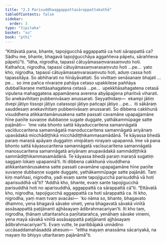 ```yaml
---
title: "2.3 Parisuddhaaggappattasārappattakathā"
tableOfContents: false
sidebar:
  order: 3
type: "tipitaka"
basket: "su"
book: "pthi"
---
```



<DynamicBreadcrumb />

<Division number="73" book="pthi" bookNo="8" page="42">

<Paragraph number="163" book="pthi">
“Kittāvatā pana, bhante, tapojigucchā aggappattā ca hoti sārappattā ca? Sādhu me, bhante, bhagavā tapojigucchāya aggaññeva pāpetu, sāraññeva pāpetū”ti.
</Paragraph>

<Paragraph number="164" book="pthi">
“Idha, nigrodha, tapassī cātuyāmasaṃvarasaṃvuto hoti. Kathañca, nigrodha, tapassī cātuyāmasaṃvarasaṃvuto hoti …pe…  yato kho, nigrodha, tapassī cātuyāmasaṃvarasaṃvuto hoti, aduṃ cassa hoti tapassitāya. So abhiharati no hīnāyāvattati. So vivittaṃ senāsanaṃ bhajati …pe…  so ime pañca nīvaraṇe pahāya cetaso upakkilese paññāya dubbalīkaraṇe mettāsahagatena cetasā …pe…  upekkhāsahagatena cetasā vipulena mahaggatena appamāṇena averena abyāpajjena pharitvā viharati. So anekavihitaṃ pubbenivāsaṃ anussarati. Seyyathidaṃ—  ekampi jātiṃ dvepi jātiyo tissopi jātiyo catassopi jātiyo pañcapi jātiyo …pe…  iti sākāraṃ sauddesaṃ anekavihitaṃ pubbenivāsaṃ anussarati. So dibbena cakkhunā visuddhena atikkantamānusakena satte passati cavamāne upapajjamāne hīne paṇīte suvaṇṇe dubbaṇṇe sugate duggate, yathākammūpage satte pajānāti—  ‘ime vata bhonto sattā kāyaduccaritena samannāgatā vacīduccaritena samannāgatā manoduccaritena samannāgatā ariyānaṃ upavādakā micchādiṭṭhikā micchādiṭṭhikammasamādānā. Te kāyassa bhedā paraṃ maraṇā apāyaṃ duggatiṃ vinipātaṃ nirayaṃ upapannā. Ime vā pana bhonto sattā kāyasucaritena samannāgatā vacīsucaritena samannāgatā manosucaritena samannāgatā ariyānaṃ anupavādakā sammādiṭṭhikā sammādiṭṭhikammasamādānā. Te kāyassa bhedā paraṃ maraṇā sugatiṃ saggaṃ lokaṃ upapannā’ti. Iti dibbena cakkhunā visuddhena atikkantamānusakena satte passati cavamāne upapajjamāne hīne paṇīte suvaṇṇe dubbaṇṇe sugate duggate, yathākammūpage satte pajānāti.
</Paragraph>

<Paragraph number="165" book="pthi">
Taṃ kiṃ maññasi, nigrodha, yadi evaṃ sante tapojigucchā parisuddhā vā hoti aparisuddhā vā”ti? “Addhā kho, bhante, evaṃ sante tapojigucchā parisuddhā hoti no aparisuddhā, aggappattā ca sārappattā cā”ti.
</Paragraph>

</Division>
<Division number="74" book="pthi" bookNo="8" page="43">

<Paragraph number="166" book="pthi">
“Ettāvatā kho, nigrodha, tapojigucchā aggappattā ca hoti sārappattā ca. Iti kho, nigrodha, yaṃ maṃ tvaṃ avacāsi—  ‘ko nāma so, bhante, bhagavato dhammo, yena bhagavā sāvake vineti, yena bhagavatā sāvakā vinītā assāsappattā paṭijānanti ajjhāsayaṃ ādibrahmacariyan’ti. Iti kho taṃ, nigrodha, ṭhānaṃ uttaritarañca paṇītatarañca, yenāhaṃ sāvake vinemi, yena mayā sāvakā vinītā assāsappattā paṭijānanti ajjhāsayaṃ ādibrahmacariyan”ti.
</Paragraph>

<Paragraph number="167" book="pthi">
Evaṃ vutte, te paribbājakā unnādino uccāsaddamahāsaddā ahesuṃ—  “ettha mayaṃ anassāma sācariyakā, na mayaṃ ito bhiyyo uttaritaraṃ pajānāmā”ti.
</Paragraph>
</Division>